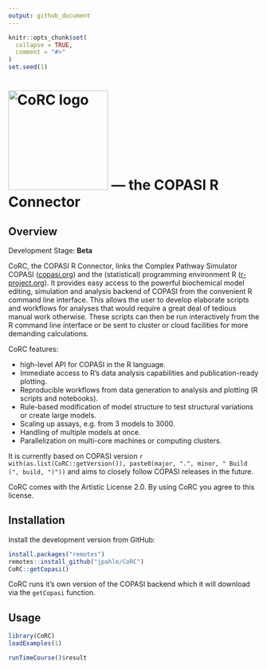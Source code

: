 ```yaml
---
output: github_document
---
```


```r
knitr::opts_chunk$set(
  collapse = TRUE,
  comment = "#>"
)
set.seed(1)
```

# <img src="man/figures/logo.png" alt="CoRC logo" width="200"> --- the <b>CO</b>PASI <b>R</b> <b>C</b>onnector

## Overview

Development Stage: **Beta**

CoRC, the COPASI R Connector, links the Complex Pathway Simulator COPASI ([copasi.org](http://copasi.org)) and the (statistical) programming environment R ([r-project.org](http://r-project.org)).
It provides easy access to the powerful biochemical model editing, simulation and analysis backend of COPASI from the convenient R command line interface.
This allows the user to develop elaborate scripts and workflows for analyses that would require a great deal of tedious manual work otherwise.
These scripts can then be run interactively from the R command line interface or be sent to cluster or cloud facilities for more demanding calculations.

CoRC features:

* high-level API for COPASI in the R language.
* Immediate access to R's data analysis capabilities and publication-ready plotting.
* Reproducible workflows from data generation to analysis and plotting (R scripts and notebooks).
* Rule-based modification of model structure to test structural variations or create large models.
* Scaling up assays, e.g. from 3 models to 3000.
* Handling of multiple models at once.
* Parallelization on multi-core machines or computing clusters.

It is currently based on COPASI version `r with(as.list(CoRC::getVersion()), paste0(major, ".", minor, " Build (", build, ")"))` and aims to closely follow COPASI releases in the future.

CoRC comes with the Artistic License 2.0. By using CoRC you agree to this license.

## Installation

Install the development version from GitHub:

```r
install.packages("remotes")
remotes::install_github("jpahle/CoRC")
CoRC::getCopasi()
```

CoRC runs it's own version of the COPASI backend which it will download via the `getCopasi` function.

## Usage

```r
library(CoRC)
loadExamples(1)

runTimeCourse()$result
```
